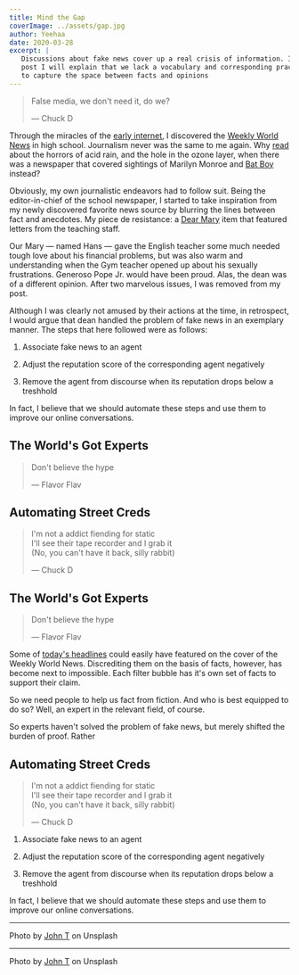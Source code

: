 ```yaml
---
title: Mind the Gap
coverImage: ../assets/gap.jpg
author: Yeehaa
date: 2020-03-28
excerpt: |
   Discussions about fake news cover up a real crisis of information. In this
   post I will explain that we lack a vocabulary and corresponding practices 
   to capture the space between facts and opinions 
---
```


> False media, we don't need it, do we?
>
> &mdash; Chuck D

Through the miracles of the [early
internet](https://www.youtube.com/watch?v=2LzyRcLJdlg), I discovered the [Weekly
World News](https://en.wikipedia.org/wiki/Weekly_World_News) in high school.
Journalism never was the same to me again. Why
[read](https://www.mentalfloss.com/article/49985/where-are-they-now-8-things-terrified-us-90s)
about the horrors of acid rain, and the hole in the ozone layer, when there was
a newspaper that covered sightings of Marilyn Monroe and [Bat
Boy](https://www.vice.com/en_us/article/8gdkwv/an-interview-with-the-creator-of-bat-boy-987)
instead?

Obviously, my own journalistic endeavors had to follow suit. Being the 
editor-in-chief of the school newspaper, I started to take inspiration from my
newly discovered favorite news source by blurring the lines between fact and
anecdotes. My piece de resistance: a [Dear Mary](https://www.spectator.co.uk/article/dear-mary-your-problems-solved) 
item that featured letters from the teaching staff. 

Our Mary &mdash; named Hans &mdash; gave the English teacher some much needed
tough love about his financial problems, but was also warm and understanding when
the Gym teacher opened up about his sexually frustrations. Generoso Pope Jr.
would have been proud. Alas, the dean was of a different opinion. After
two marvelous issues, I was removed from my post. 

Although I was clearly not amused by their actions at the time, in retrospect, I
would argue that dean handled the problem of fake news in an exemplary
manner. The steps that here followed were as follows:

1. Associate fake news to an agent

2. Adjust the reputation score of the corresponding agent negatively

3. Remove the agent from discourse when its reputation drops below a treshhold

In fact, I believe that we should automate these steps and use them to
improve our online conversations.



## The World's Got Experts

> Don't believe the hype
>
> &mdash; Flavor Flav




## Automating Street Creds

> I'm not a addict fiending for static   
> I'll see their tape recorder and I grab it   
> (No, you can't have it back, silly rabbit)    
>
> &mdash; Chuck D

## The World's Got Experts

> Don't believe the hype
>
> &mdash; Flavor Flav

Some of [today's
headlines](https://www.businessinsider.com/trinity-mirror-drop-in-print-advertising-newspapers-moving-digital-2017-6?r=US&IR=T)
could easily have featured on the cover of the Weekly World News. Discrediting
them on the basis of facts, however, has become next to impossible. Each filter
bubble has it's own set of facts to support their claim. 

So we need people to help us fact from fiction. And who is best equipped to do
so? Well, an expert in the relevant field, of course.

So experts haven't solved the problem of fake news, but merely shifted the
burden of proof. Rather 





## Automating Street Creds

> I'm not a addict fiending for static   
> I'll see their tape recorder and I grab it   
> (No, you can't have it back, silly rabbit)    
>
> &mdash; Chuck D


1. Associate fake news to an agent

2. Adjust the reputation score of the corresponding agent negatively

3. Remove the agent from discourse when its reputation drops below a treshhold

In fact, I believe that we should automate these steps and use them to
improve our online conversations.

---
Photo by [John
T](https://unsplash.com/@john_visualz?utm_source=unsplash&utm_medium=referral&utm_content=creditCopyText)
on Unsplash



---
Photo by [John
T](https://unsplash.com/@john_visualz?utm_source=unsplash&utm_medium=referral&utm_content=creditCopyText)
on Unsplash

